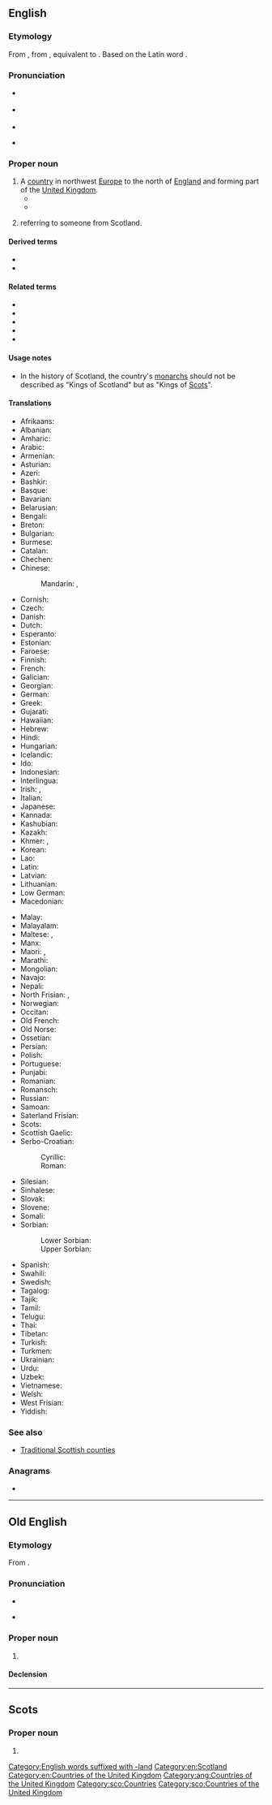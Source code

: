 ==English==
{{wikipedia}}

===Etymology===
From {{etyl|enm|en}}, from {{etyl|ang|en}} {{m|ang|Scotland||Ireland", later also "Scotland|lit=land of the Scots}}, equivalent to {{compound|Scot|land|lang=en|nocat=1}}. Based on the Latin word {{m|la|Scōtus||Gael}}.

===Pronunciation===
* {{a|UK}} {{IPA|/ˈskɒt.lənd/|lang=en}}
* {{a|US}} {{IPA|/ˈskɑt.lənd/|lang=en}}
* {{audio|en-us-Scotland.ogg|Audio (US)|lang=en}}
* {{a|Scotland|North England}} {{IPA|/ˈskɔʔ.lənd/|lang=en}}

===Proper noun===
{{en-proper noun}}

# A [[country]] in northwest [[Europe]] to the north of [[England]] and forming part of the [[United Kingdom]].
#*{{quote-video||date=Sep 14 2014|{{w|John Oliver}}|{{w|Last Week Tonight with John Oliver}}|1|17|episode=Scottish Independence|network=HBO||Our main story this week is '''Scotland'''. Americans know it as the birthplace of Shrek, and, and that accent you think you can do but actually can’t.}}
#*{{quote-video||date=Sep 14 2014|{{w|John Oliver}}|{{w|Last Week Tonight with John Oliver}}|1|17|episode=Scottish Independence|network=HBO||That’s right. Not even English flag poles can suddenly start treating '''Scotland''' with the respect it deserves. “Get this rag off me! Get it off! I can’t! Get this blue mess off me!”}}
# {{surname|habitational||lang=en|dot=}} referring to someone from Scotland.

====Derived terms====
* {{l|en|Kingdom of Scotland}}
* {{l|en|Scotland Yard}}

====Related terms====
* {{l|en|Scotch}}
* {{l|en|Scottish}}
* {{l|en|Scots}}
* {{l|en|Scotsman}}
* {{l|en|Scotswoman}}

====Usage notes====
*In the history of Scotland, the country's [[monarch]]s should not be described as "Kings of Scotland" but as "Kings of [[Scots]]".

====Translations====
{{trans-top|country in northwest Europe to the north of England}}
* Afrikaans: {{t|af|Skotland}}
* Albanian: {{t+|sq|Skocia}}
* Amharic: {{t|am|ስኮትላንድ}}
* Arabic: {{t|ar|إِسْكُتْلَنْدَا|f}}
* Armenian: {{t|hy|Շոտլանդիա}}
* Asturian: {{t+|ast|Escocia}}
* Azeri: {{t+|az|Şotlandiya}}
* Bashkir: {{t|ba|Шотландия}}
* Basque: {{t+|eu|Eskozia}}
* Bavarian: {{t|bar|Schottland}}
* Belarusian: {{t|be|Шатла́ндыя|f}}
* Bengali: {{t|bn|স্কটল্যান্ড|sc=Beng}}
* Breton: {{t+|br|Bro-Skos}}
* Bulgarian: {{t|bg|Шотла́ндия|f}}
* Burmese: {{t|my|စကော့တလန်}}
* Catalan: {{t+|ca|Escòcia|f}}
* Chechen: {{t|ce|Шотланди}}
* Chinese:
*: Mandarin: {{t+|cmn|蘇格蘭|sc=Hani}}, {{t+|cmn|苏格兰|tr=Sūgélán|sc=Hani}}
* Cornish: {{t|kw|Alban}}
* Czech: {{t+|cs|Skotsko}}
* Danish: {{t+|da|Skotland}}
* Dutch: {{t+|nl|Schotland}}
* Esperanto: {{t|eo|Skotlando}}
* Estonian: {{t+|et|Šotimaa}}
* Faroese: {{t|fo|Skotland|n}}
* Finnish: {{t+|fi|Skotlanti}}
* French: {{t+|fr|Écosse|f}}
* Galician: {{t+|gl|Escocia}}
* Georgian: {{t|ka|შოტლანდია}}
* German: {{t+|de|Schottland|n}}
* Greek: {{t+|el|Σκωτία|f}}
* Gujarati: {{t|gu|સ્કોટલેન્ડ}}
* Hawaiian: {{t|haw|Kekokia}}
* Hebrew: {{t|he|סְקוֹטְלַנְד|m|tr=skótland}}
* Hindi: {{t|hi|स्कॉटलैंड}}
* Hungarian: {{t+|hu|Skócia}}
* Icelandic: {{t+|is|Skotland}}
* Ido: {{t+|io|Skotia}}
* Indonesian: {{t|id|Skotlandia}}
* Interlingua: {{t|ia|Scotia}}
* Irish: {{t+|ga|Albain|f}}, {{t|ga|Alba}}
* Italian: {{t+|it|Scozia|f}}
* Japanese: {{t+|ja|スコットランド|tr=Sukottorando}}
* Kannada: {{t|kn|ಸ್ಕಾಟ್‌ಲೆಂಡ್}}
* Kashubian: {{t|csb|Szkòckô}}
* Kazakh: {{t|kk|Шотландия}}
* Khmer: {{t|km|ប្រទេសស្កុត|sc=Khmr|tr=prɑteih skot}}, {{t|km|ស្កុតលែនដ៍|sc=Khmr|tr=skotlɛɛn}}
* Korean: {{t+|ko|^스코틀랜드|sc=Hang}}
* Lao: {{t|lo|ປະເທດເອກົດ}}
* Latin: {{t|la|Caledonia|f}}
* Latvian: {{t|lv|Skotija|f}}
* Lithuanian: {{t+|lt|Škotija|f}}
* Low German: {{t|nds|Schottland}}
* Macedonian: {{t+|mk|Шко́тска|f}}
{{trans-mid}}
* Malay: {{t|ms|Scotland}}
* Malayalam: {{t|ml|സ്കോട്ട്‌ലൻഡ്}}
* Maltese: {{t|mt|Skozja}}, {{t|mt|l-Iskozja}}
* Manx: {{t|gv|Albey}}
* Maori: {{t|mi|Kōtarani}}, {{t|mi|Koterangi}}
* Marathi: {{t|mr|स्कॉटलंड}}
* Mongolian: {{t|mn|Шотланд|sc=Cyrl}}
* Navajo: {{t|nv|Ałnánoodǫ́ǫ́z dineʼé bikéyah}}
* Nepali: {{t|ne|स्कटल्यान्ड}}
* North Frisian: {{t|frr|Schotlönj}}, {{t|frr|Skotlun}}
* Norwegian: {{t+|no|Skottland}}
* Occitan: {{t+|oc|Escòcia|f}}
* Old French: {{t|fro|Escoce|f}}
* Old Norse: {{t|non|Skotland|n}}
* Ossetian: {{t|os|Шотланди}}
* Persian: {{t+|fa|اسکاتلند|tr=Eskâtland}}
* Polish: {{t+|pl|Szkocja|f}}
* Portuguese: {{t+|pt|Escócia|f}}
* Punjabi: {{t|pa|ਸਕਾਟਲੈਂਡ}}
* Romanian: {{t|ro|Scoția|f}}
* Romansch: {{t|rm|Scozia|f}}
* Russian: {{t+|ru|Шотла́ндия|f}}
* Samoan: {{t|sm|Sikotilandi}}
* Saterland Frisian: {{t|stq|Skotlound}}
* Scots: {{t|sco|Scotland}}
* Scottish Gaelic: {{t+|gd|Alba|f}}
* Serbo-Croatian:
*: Cyrillic: {{t|sh|Шко̏тска|f|sc=Cyrl}}
*: Roman: {{t+|sh|Škȍtskā|f}}
* Silesian: {{t|szl|Szkocyjo|f}}
* Sinhalese: {{t|si|ස්කොට්ලන්තය}}
* Slovak: {{t+|sk|Škótsko|n}}
* Slovene: {{t+|sl|Škótska|f}}
* Somali: {{t|so|Skotland}}
* Sorbian:
*: Lower Sorbian: {{t|dsb|Šotiska|f}}
*: Upper Sorbian: {{t|hsb|Šotiska|f}}
* Spanish: {{t+|es|Escocia|f}}
* Swahili: {{t|sw|Uskoti}}
* Swedish: {{t+|sv|Skottland}}
* Tagalog: {{t|tl|Eskosya}}
* Tajik: {{t+|tg|Шотландия}}
* Tamil: {{t|ta|ஸ்காட்லாந்து}}
* Telugu: {{t|te|స్కాట్లాండ్}}
* Thai: {{t|th|สกอตแลนด์}}
* Tibetan: {{t|bo|སུའུ་ཀེ་ལན|sc=Tibt}}
* Turkish: {{t+|tr|İskoçya}}
* Turkmen: {{t|tk|Şotlandiýa}}
* Ukrainian: {{t|uk|Шотландія|f}}
* Urdu: {{t|ur|سکاٹ لینڈ|tr=skaṭlaiṇḍ}}
* Uzbek: {{t+|uz|Shotlandiya}}
* Vietnamese: {{t+|vi|Scotland}}
* Welsh: {{t|cy|Alban|f|alt=Yr Alban}}
* West Frisian: {{t+|fy|Skotlân}}
* Yiddish: {{t|yi|שאָטלאַנד|n}}
{{trans-bottom}}

===See also===
* [[:Category:Traditional Scottish Counties|Traditional Scottish counties]]

===Anagrams===
* {{anagrams|en|cotlands}}

[[Category:English words suffixed with -land]]
[[Category:en:Scotland]]
[[Category:en:Countries of the United Kingdom]]

----

==Old English==
{{wikipedia|lang=ang}}

===Etymology===
From {{compound|Scot|land|lang=ang|t1=Scot|t2=land}}.

===Pronunciation===
* {{IPA|/ˈʃotlɑnd/|lang=ang}}
* {{a|Northumbria}} {{IPA|/ˈskotlɑnd/|lang=ang}}

===Proper noun===
{{ang-proper noun|g=n}}

# {{l|en|Scotland}}

====Declension====
{{ang-decl-noun-a-n|Scotland}}

[[Category:ang:Countries of the United Kingdom]]

----

==Scots==
{{wikipedia|lang=sco}}

===Proper noun===
{{sco-proper noun}}

# {{l|en|Scotland}}

[[Category:sco:Countries]]
[[Category:sco:Countries of the United Kingdom]]